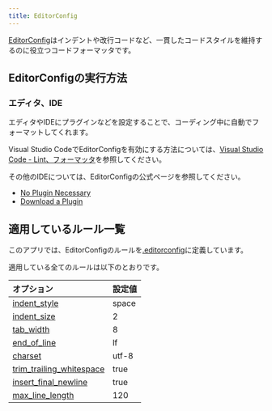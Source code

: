 ```yaml
---
title: EditorConfig
---
```


[EditorConfig](https://editorconfig.org/)はインデントや改行コードなど、一貫したコードスタイルを維持するのに役立つコードフォーマッタです。

## EditorConfigの実行方法

### エディタ、IDE

エディタやIDEにプラグインなどを設定することで、コーディング中に自動でフォーマットしてくれます。

Visual Studio CodeでEditorConfigを有効にする方法については、[Visual Studio Code - Lint、フォーマッタ](../../tools/vscode.md#lintフォーマッタ)を参照してください。

その他のIDEについては、EditorConfigの公式ページを参照してください。

- [No Plugin Necessary](https://editorconfig.org/#pre-installed)
- [Download a Plugin](https://editorconfig.org/#download)

## 適用しているルール一覧

このアプリでは、EditorConfigのルールを[.editorconfig](https://github.com/{@inject:organization}/mobile-app-crib-notes/tree/master/example-app/SantokuApp/.editorconfig)に定義しています。

適用している全てのルールは以下のとおりです。

| オプション | 設定値   |
|:------|:------|
| [indent_style](https://github.com/editorconfig/editorconfig/wiki/EditorConfig-Properties#indent_style)  | space |
| [indent_size](https://github.com/editorconfig/editorconfig/wiki/EditorConfig-Properties#indent_size)  | 2 |
| [tab_width](https://github.com/editorconfig/editorconfig/wiki/EditorConfig-Properties#tab_width)  | 8 |
| [end_of_line](https://github.com/editorconfig/editorconfig/wiki/EditorConfig-Properties#end_of_line)  | lf    |
| [charset](https://github.com/editorconfig/editorconfig/wiki/EditorConfig-Properties#charset)  | utf-8 |
| [trim_trailing_whitespace](https://github.com/editorconfig/editorconfig/wiki/EditorConfig-Properties#trim_trailing_whitespace)  | true  |
| [insert_final_newline](https://github.com/editorconfig/editorconfig/wiki/EditorConfig-Properties#insert_final_newline)  | true  |
| [max_line_length](https://github.com/editorconfig/editorconfig/wiki/EditorConfig-Properties#max_line_length)  | 120   |
